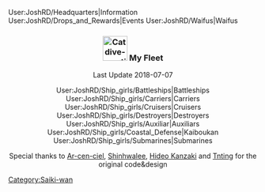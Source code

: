 <tabview>
User:JoshRD/Headquarters|Information
User:JoshRD/Drops_and_Rewards|Events
User:JoshRD/Waifus|Waifus
</tabview>

<center>
=== [[File:Catdive-emoticon.png|50px]] My Fleet ===
</center>
<center>
Last Update 2018-07-07

<tabview>
User:JoshRD/Ship_girls/Battleships|Battleships
User:JoshRD/Ship_girls/Carriers|Carriers
User:JoshRD/Ship_girls/Cruisers|Cruisers
User:JoshRD/Ship_girls/Destroyers|Destroyers
User:JoshRD/Ship_girls/Auxiliar|Auxiliars
User:JoshRD/Ship_girls/Coastal_Defense|Kaiboukan
User:JoshRD/Ship_girls/Submarines|Submarines
</tabview>

<!--[[User:JoshRD/Equipment|Equipment]]-->


Special thanks to [[User:Ar-cen-ciel|Ar-cen-ciel]], [[User:Shinhwalee|Shinhwalee]], [[User:Hideo_Kanzaki|Hideo Kanzaki]] and [[User:Tnting|Tnting]] for the original code&design

<div style="position:fixed; top:25em; left:70em;z-index:999">
[[File:Chibi warusame.png|thumb|350px]]
</div></center>
[[Category:Saiki-wan]]